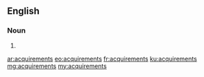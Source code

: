==English==

===Noun===
{{head|en}}

# {{plural of|acquirement}}

[[ar:acquirements]]
[[eo:acquirements]]
[[fr:acquirements]]
[[ku:acquirements]]
[[mg:acquirements]]
[[my:acquirements]]